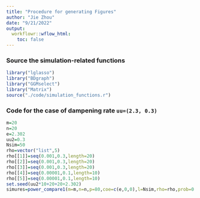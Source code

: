 ```yaml
---
title: "Procedure for generating Figures"
author: "Jie Zhou"
date: "9/21/2022"
output:  
  workflowr::wflow_html:
    toc: false
---
```






### Source the simulation-related functions


```r
library("lglasso")                                                        
library("BDgraph")
library("GGMselect")
library("Matrix")
source("./code/simulation_functions.r")
```



### Code for the case of dampening rate `uu=(2.3, 0.3)` 

```r
m=20
n=20
e=2.302
uu2=0.3
Nsim=50
rho=vector("list",5)
rho[[1]]=seq(0.001,0.3,length=20)
rho[[2]]=seq(0.001,0.3,length=20)
rho[[3]]=seq(0.001,0.3,length=20)
rho[[4]]=seq(0.00001,0.1,length=10)
rho[[5]]=seq(0.00001,0.1,length=10)
set.seed(uu2*10+20+20+2.302)
simures=power_compare1(m=m,n=n,p=80,coe=c(e,0,0),l=Nsim,rho=rho,prob=0.01,heter=F,community2=T,uu=c(2.3,uu2),zirate=c(0,0))
```


